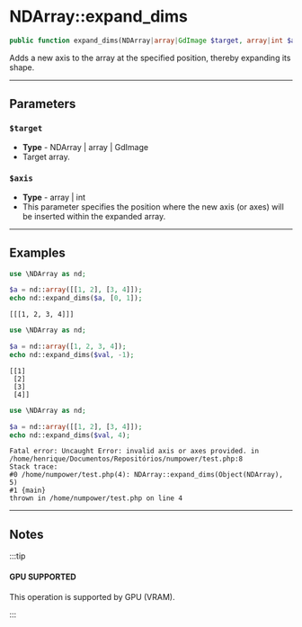 
# NDArray::expand_dims

```php
public function expand_dims(NDArray|array|GdImage $target, array|int $axis): array;
```
Adds a new axis to the array at the specified position, thereby expanding its shape.

---

## Parameters

### `$target`
  - **Type** - NDArray | array | GdImage
  - Target array.

### `$axis`
  - **Type** - array | int
  - This parameter specifies the position where the new axis (or axes) will be inserted within the expanded array.

---

## Examples

<Tabs>
<TabItem value="example1" label="Example 1" default>


```php
use \NDArray as nd;

$a = nd::array([[1, 2], [3, 4]]);
echo nd::expand_dims($a, [0, 1]);
```
```text @title="Output"
[[[1, 2, 3, 4]]]
```


</TabItem>
<TabItem value="example2" label="Example 2" default>


```php
use \NDArray as nd;

$a = nd::array([1, 2, 3, 4]);
echo nd::expand_dims($val, -1);
```
```text @title="Output"
[[1]
 [2]
 [3]
 [4]]
```


</TabItem>
<TabItem value="example3" label="Example 3" default>


```php
use \NDArray as nd;

$a = nd::array([[1, 2], [3, 4]]);
echo nd::expand_dims($val, 4);
```
```text @title="Output"
Fatal error: Uncaught Error: invalid axis or axes provided. in /home/henrique/Documentos/Repositórios/numpower/test.php:8
Stack trace:
#0 /home/numpower/test.php(4): NDArray::expand_dims(Object(NDArray), 5)
#1 {main}
thrown in /home/numpower/test.php on line 4
```


</TabItem>
</Tabs>

---

## Notes

:::tip

#### GPU SUPPORTED
This operation is supported by GPU (VRAM).

:::
